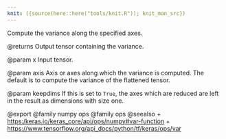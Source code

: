 ```yaml
---
knit: ({source(here::here("tools/knit.R")); knit_man_src})
---
```

Compute the variance along the specified axes.

@returns
    Output tensor containing the variance.

@param x
Input tensor.

@param axis
Axis or axes along which the variance is computed. The default
is to compute the variance of the flattened tensor.

@param keepdims
If this is set to `True`, the axes which are reduced are left
in the result as dimensions with size one.

@export
@family numpy ops
@family ops
@seealso
+ <https:/keras.io/keras_core/api/ops/numpy#var-function>
+ <https://www.tensorflow.org/api_docs/python/tf/keras/ops/var>
